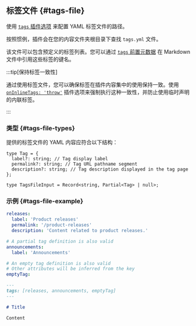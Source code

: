 ## 标签文件 {#tags-file}

使用 [`tags` 插件选项](#tags) 来配置 YAML 标签文件的路径。

按照惯例，插件会在您的内容文件夹根目录下查找 `tags.yml` 文件。

该文件可以包含预定义的标签列表。您可以通过 [`tags` 前置元数据](#markdown-front-matter) 在 Markdown 文件中引用这些标签的键名。

:::tip[保持标签一致性]

通过使用标签文件，您可以确保标签在插件内容集中的使用保持一致。使用 [`onInlineTags: 'throw'`](#onInlineTags) 插件选项来强制执行这种一致性，并防止使用临时声明的内联标签。

:::

### 类型 {#tags-file-types}

提供的标签文件的 YAML 内容应符合以下结构：

```tsx
type Tag = {
  label?: string; // Tag display label
  permalink?: string; // Tag URL pathname segment
  description?: string; // Tag description displayed in the tag page
};

type TagsFileInput = Record<string, Partial<Tag> | null>;
```

### 示例 {#tags-file-example}

```yml title="tags.yml"
releases:
  label: 'Product releases'
  permalink: '/product-releases'
  description: 'Content related to product releases.'

# A partial tag definition is also valid
announcements:
  label: 'Announcements'

# An empty tag definition is also valid
# Other attributes will be inferred from the key
emptyTag:
```

```md title="content.md"
---
tags: [releases, announcements, emptyTag]
---

# Title

Content
```